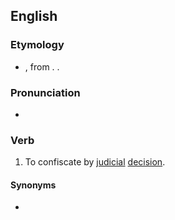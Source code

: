 ==English==

===Etymology===
* {{prefix|en|ab|judge}}, from {{der|en|la|abiudicare}}. {{doublet|en|abjudicate}}.

===Pronunciation===
* {{a|US}} {{IPA|en|/ˈæbˌd͡ʒəd͡ʒ/|/æbˈd͡ʒʌd͡ʒ/}}

===Verb===
{{en-verb}}

# {{lb|en|transitive|legal}} To confiscate by [[judicial]] [[decision]].

====Synonyms====
* {{l|en|abjudicate}}